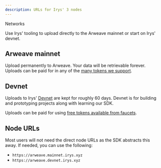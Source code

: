 ```yaml
---
description: URLs for Irys' 3 nodes
---
```



<div className="flex flex-col mt-5">
	<div className="flex items-end">
		<div className="">
			<Heading level={1}>Networks</Heading>
		</div>
	</div>
</div>

Use Irys' tooling to upload directly to the Arweave mainnet or start on Irys' devnet.

## Arweave mainnet

Upload permanently to Arweave. Your data will be retrievable forever. Uploads can be paid for in any of the [many tokens we support](./supported-tokens).

## Devnet

Uploads to Irys' [Devnet](../irys-sdk/using-devnet) are kept for roughly 60 days. Devnet is for building and prototyping projects along with learning our SDK.

Uploads can be paid for using [free tokens available from faucets](./supported-tokens#devnet-tokens).

## Node URLs

Most users will not need the direct node URLs as the SDK abstracts this away. If needed, you can use the following:

- `https://arweave.mainnet.irys.xyz`
- `https://arweave.devnet.irys.xyz`
